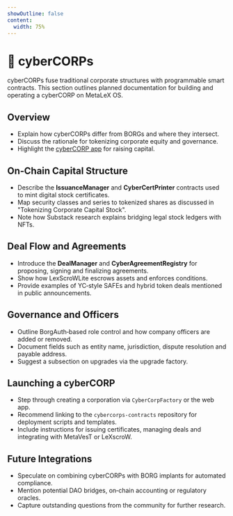 ```yaml
---
showOutline: false
content:
  width: 75%
---
```


# 🏢 cyberCORPs

cyberCORPs fuse traditional corporate structures with programmable smart contracts.
This section outlines planned documentation for building and operating a cyberCORP
on MetaLeX OS.

## Overview

- Explain how cyberCORPs differ from BORGs and where they intersect.
- Discuss the rationale for tokenizing corporate equity and governance.
- Highlight the [cyberCORP app](https://cybercorps.metalex.tech/) for raising capital.

## On‑Chain Capital Structure

- Describe the **IssuanceManager** and **CyberCertPrinter** contracts used to mint
  digital stock certificates.
- Map security classes and series to tokenized shares as discussed in
  "Tokenizing Corporate Capital Stock".
- Note how Substack research explains bridging legal stock ledgers with NFTs.

## Deal Flow and Agreements

- Introduce the **DealManager** and **CyberAgreementRegistry** for proposing,
  signing and finalizing agreements.
- Show how LexScroWLite escrows assets and enforces conditions.
- Provide examples of YC‑style SAFEs and hybrid token deals mentioned in public
  announcements.

## Governance and Officers

- Outline BorgAuth‑based role control and how company officers are added or removed.
- Document fields such as entity name, jurisdiction, dispute resolution and
  payable address.
- Suggest a subsection on upgrades via the upgrade factory.

## Launching a cyberCORP

- Step through creating a corporation via `CyberCorpFactory` or the web app.
- Recommend linking to the `cybercorps-contracts` repository for deployment
  scripts and templates.
- Include instructions for issuing certificates, managing deals and integrating
  with MetaVesT or LeXscroW.

## Future Integrations

- Speculate on combining cyberCORPs with BORG implants for automated compliance.
- Mention potential DAO bridges, on‑chain accounting or regulatory oracles.
- Capture outstanding questions from the community for further research.

